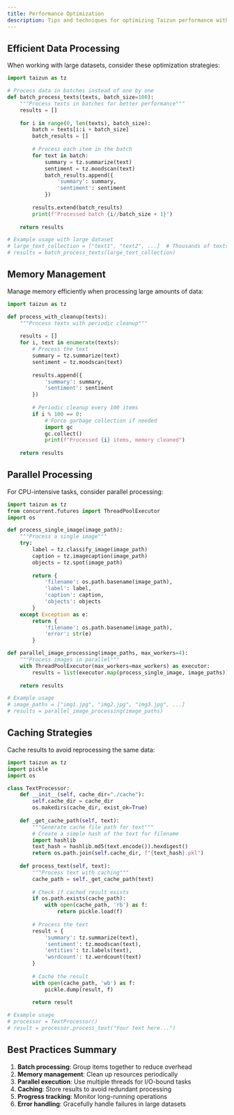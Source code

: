 ```yaml
---
title: Performance Optimization
description: Tips and techniques for optimizing Taizun performance with large datasets.
---
```


## Efficient Data Processing

When working with large datasets, consider these optimization strategies:

```python
import taizun as tz

# Process data in batches instead of one by one
def batch_process_texts(texts, batch_size=100):
    """Process texts in batches for better performance"""
    results = []
    
    for i in range(0, len(texts), batch_size):
        batch = texts[i:i + batch_size]
        batch_results = []
        
        # Process each item in the batch
        for text in batch:
            summary = tz.summarize(text)
            sentiment = tz.moodscan(text)
            batch_results.append({
                'summary': summary,
                'sentiment': sentiment
            })
        
        results.extend(batch_results)
        print(f"Processed batch {i//batch_size + 1}")
    
    return results

# Example usage with large dataset
# large_text_collection = ["text1", "text2", ...]  # Thousands of texts
# results = batch_process_texts(large_text_collection)
```

## Memory Management

Manage memory efficiently when processing large amounts of data:

```python
import taizun as tz

def process_with_cleanup(texts):
    """Process texts with periodic cleanup"""
    
    results = []
    for i, text in enumerate(texts):
        # Process the text
        summary = tz.summarize(text)
        sentiment = tz.moodscan(text)
        
        results.append({
            'summary': summary,
            'sentiment': sentiment
        })
        
        # Periodic cleanup every 100 items
        if i % 100 == 0:
            # Force garbage collection if needed
            import gc
            gc.collect()
            print(f"Processed {i} items, memory cleaned")
    
    return results
```

## Parallel Processing

For CPU-intensive tasks, consider parallel processing:

```python
import taizun as tz
from concurrent.futures import ThreadPoolExecutor
import os

def process_single_image(image_path):
    """Process a single image"""
    try:
        label = tz.classify_image(image_path)
        caption = tz.imagecaption(image_path)
        objects = tz.spot(image_path)
        
        return {
            'filename': os.path.basename(image_path),
            'label': label,
            'caption': caption,
            'objects': objects
        }
    except Exception as e:
        return {
            'filename': os.path.basename(image_path),
            'error': str(e)
        }

def parallel_image_processing(image_paths, max_workers=4):
    """Process images in parallel"""
    with ThreadPoolExecutor(max_workers=max_workers) as executor:
        results = list(executor.map(process_single_image, image_paths))
    
    return results

# Example usage
# image_paths = ["img1.jpg", "img2.jpg", "img3.jpg", ...]
# results = parallel_image_processing(image_paths)
```

## Caching Strategies

Cache results to avoid reprocessing the same data:

```python
import taizun as tz
import pickle
import os

class TextProcessor:
    def __init__(self, cache_dir="./cache"):
        self.cache_dir = cache_dir
        os.makedirs(cache_dir, exist_ok=True)
    
    def _get_cache_path(self, text):
        """Generate cache file path for text"""
        # Create a simple hash of the text for filename
        import hashlib
        text_hash = hashlib.md5(text.encode()).hexdigest()
        return os.path.join(self.cache_dir, f"{text_hash}.pkl")
    
    def process_text(self, text):
        """Process text with caching"""
        cache_path = self._get_cache_path(text)
        
        # Check if cached result exists
        if os.path.exists(cache_path):
            with open(cache_path, 'rb') as f:
                return pickle.load(f)
        
        # Process the text
        result = {
            'summary': tz.summarize(text),
            'sentiment': tz.moodscan(text),
            'entities': tz.labels(text),
            'wordcount': tz.wordcount(text)
        }
        
        # Cache the result
        with open(cache_path, 'wb') as f:
            pickle.dump(result, f)
        
        return result

# Example usage
# processor = TextProcessor()
# result = processor.process_text("Your text here...")
```

## Best Practices Summary

1. **Batch processing**: Group items together to reduce overhead
2. **Memory management**: Clean up resources periodically
3. **Parallel execution**: Use multiple threads for I/O-bound tasks
4. **Caching**: Store results to avoid redundant processing
5. **Progress tracking**: Monitor long-running operations
6. **Error handling**: Gracefully handle failures in large datasets